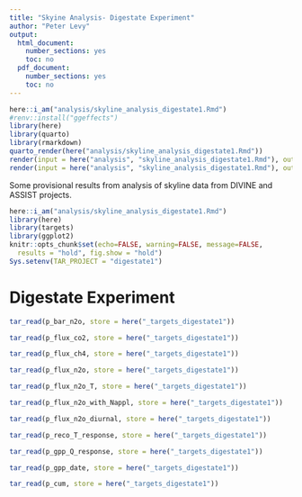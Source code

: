 ---
title: "Skyine Analysis- Digestate Experiment"
author: "Peter Levy"
output:
  html_document:
    number_sections: yes
    toc: no
  pdf_document:
    number_sections: yes
    toc: no
---

```{r render, echo = FALSE, eval = FALSE}
here::i_am("analysis/skyline_analysis_digestate1.Rmd")
#renv::install("ggeffects")
library(here)
library(quarto)
library(rmarkdown)
quarto_render(here("analysis/skyline_analysis_digestate1.Rmd"))
render(input = here("analysis", "skyline_analysis_digestate1.Rmd"), output_file = here("analysis", "skyline_analysis_digestate1.pdf"))
render(input = here("analysis", "skyline_analysis_digestate1.Rmd"), output_file = here("analysis", "skyline_analysis_digestate1.html"))
```

Some provisional results from analysis of skyline data from DIVINE and ASSIST projects.

<!--- { startup -->
```{r startup, eval=TRUE, echo=FALSE, include=FALSE}
here::i_am("analysis/skyline_analysis_digestate1.Rmd")
library(here)
library(targets)
library(ggplot2)
knitr::opts_chunk$set(echo=FALSE, warning=FALSE, message=FALSE,
  results = "hold", fig.show = "hold")
Sys.setenv(TAR_PROJECT = "digestate1")
```

# Digestate Experiment

```{r, results = "hold", fig.show = "hold", echo = FALSE, fig.cap = "Bar plot of treatment and chamber means with 95pc confidence intervals. Black symbols show the 95pc   confidence intervals in treatment means, accounting for the within-chamber autocorrelation."}
tar_read(p_bar_n2o, store = here("_targets_digestate1"))
```

```{r, results = "hold", fig.show = "hold", echo = FALSE, fig.cap = "CO2 flux over time by treatment."}
tar_read(p_flux_co2, store = here("_targets_digestate1"))
```

```{r, echo = FALSE, fig.cap = "CH4 flux over time by treatment."}
tar_read(p_flux_ch4, store = here("_targets_digestate1"))
```

```{r, echo = FALSE, fig.cap = "N2O flux over time by treatment."}
tar_read(p_flux_n2o, store = here("_targets_digestate1"))
```

```{r, eval = FALSE, echo = FALSE, fig.cap = "N2O flux versus temperature by treatment."}
tar_read(p_flux_n2o_T, store = here("_targets_digestate1"))
```

```{r, results = "hold", fig.show = "hold", echo = FALSE, fig.cap = "N2O flux over time by treatment, showing N application dates as vertical black lines."}
tar_read(p_flux_n2o_with_Nappl, store = here("_targets_digestate1"))
```

```{r, results = "hold", fig.show = "hold", echo = FALSE, fig.cap = "Diurnal variation in N2O flux."}
tar_read(p_flux_n2o_diurnal, store = here("_targets_digestate1"))
```

```{r, results = "hold", fig.show = "hold", echo = FALSE, fig.cap = "Respiration response to temperature."}
tar_read(p_reco_T_response, store = here("_targets_digestate1"))
```

```{r, results = "hold", fig.show = "hold", echo = FALSE, fig.cap = "GPP response to PPFD."}
tar_read(p_gpp_Q_response, store = here("_targets_digestate1"))
```

```{r, results = "hold", fig.show = "hold", echo = FALSE, fig.cap = "GPP over time."}
tar_read(p_gpp_date, store = here("_targets_digestate1"))
```

```{r, results = "hold", fig.show = "hold", echo = FALSE, fig.cap = "Cummulative GPP, R and net flux over time."}
tar_read(p_cum, store = here("_targets_digestate1"))
```
